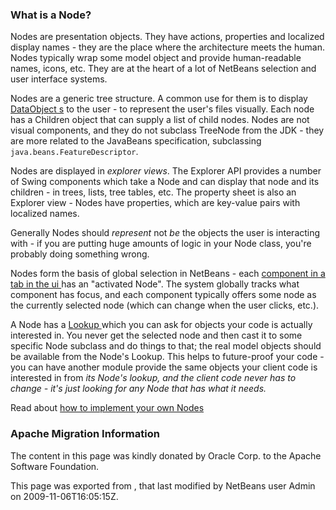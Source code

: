 <!--

    Licensed to the Apache Software Foundation (ASF) under one
    or more contributor license agreements.  See the NOTICE file
    distributed with this work for additional information
    regarding copyright ownership.  The ASF licenses this file
    to you under the Apache License, Version 2.0 (the
    "License"); you may not use this file except in compliance
    with the License.  You may obtain a copy of the License at

      http://www.apache.org/licenses/LICENSE-2.0

    Unless required by applicable law or agreed to in writing,
    software distributed under the License is distributed on an
    "AS IS" BASIS, WITHOUT WARRANTIES OR CONDITIONS OF ANY
    KIND, either express or implied.  See the License for the
    specific language governing permissions and limitations
    under the License.

-->

===What is a Node?===

Nodes are presentation objects.  They have actions, properties and localized display names - they are the place where the architecture meets the human.  Nodes typically wrap some model object and provide human-readable names, icons, etc.  They are at the heart of a lot of NetBeans selection and user interface systems.

Nodes are a generic tree structure.  A common use for them is to display [[DevFaqDataObject |  DataObject ]]s to the user - to represent the user's files visually.  Each node has a Children object that can supply a list of child nodes.  Nodes are not visual components, and they do not subclass TreeNode from the JDK - they are more related to the JavaBeans specification, subclassing <tt>java.beans.FeatureDescriptor</tt>.

Nodes are displayed in ''explorer views''.  The Explorer API provides a number of Swing components which take a Node and can display that node and its children - in trees, lists, tree tables, etc.  The property sheet is also an Explorer view - Nodes have properties, which are key-value pairs with localized names.

Generally Nodes should ''represent'' not ''be'' the objects the user is interacting with - if you are putting huge amounts of logic in your Node class, you're probably doing something wrong.

Nodes form the basis of global selection in NetBeans - each [[DevFaqWindowsTopComponent |  component in a tab in the ui ]] has an "activated Node".  The system globally tracks what component has focus, and each component typically offers some node as the currently selected node (which can change when the user clicks, etc.).

A Node has a [[DevFaqLookup |  Lookup ]] which you can ask for objects your code is actually interested in.  You never get the selected node and then cast it to some specific Node subclass and do things to that;  the real model objects should be available from the Node's Lookup.  This helps to future-proof your code - you can have another module provide the same objects your client code is interested in from ''its</tt> Node's lookup, and the client code never has to change - it's just looking for any Node that has what it needs.''

Read about [[DevFaqNodeSubclass |  how to implement your own Nodes ]]

===Apache Migration Information===

The content in this page was kindly donated by Oracle Corp. to the
Apache Software Foundation.

This page was exported from , 
that last modified by NetBeans user Admin 
on 2009-11-06T16:05:15Z.

